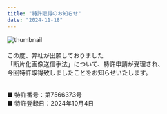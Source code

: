 ```yaml
---
title: "特許取得のお知らせ"
date: "2024-11-18"
---
```


![thumbnail](../images/News/2024/news_20241120.png)<br /><br />
この度、弊社が出願しておりました<br />
「断片化画像送信手法」について、特許申請が受理され、<br />
今回特許取得致しましたことをお知らせいたします。<br /><br />

■ 特許番号：第7566373号<br />
■ 特許登録日：2024年10月4日